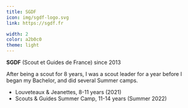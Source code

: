 ```yaml
---
title: SGDF
icon: img/sgdf-logo.svg
link: https://sgdf.fr

width: 2
color: a2b0c0
theme: light
---
```


**SGDF** (Scout et Guides de France) since 2013

After being a scout for 8 years, I was a scout leader for a year before I began my Bachelor, and did several Summer camps.

* Louveteaux & Jeanettes, 8-11 years (2021)
* Scouts & Guides Summer Camp, 11-14 years (Summer 2022)